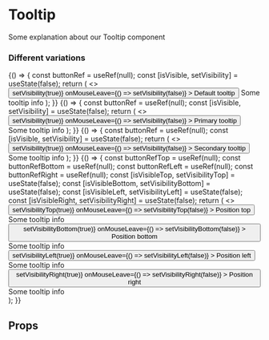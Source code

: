 


<Meta title="Tooltip" component={Tooltip} />

# Tooltip

Some explanation about our Tooltip component

### Different variations

<Preview isColumn>
	<Story name="Default">
		{() => {
			const buttonRef = useRef(null);
			const [isVisible, setVisibility] = useState(false);
			return (
				<>
					<button
						ref={buttonRef}
						onMouseEnter={() => setVisibility(true)}
						onMouseLeave={() => setVisibility(false)}
					>
						Default tooltip
					</button>
					<Tooltip isVisible={isVisible} targetRef={buttonRef}> Some tooltip info </Tooltip>
				</>
			);
		}}
	</Story>
	<Story name="Primary">
		{() => {
			const buttonRef = useRef(null);
			const [isVisible, setVisibility] = useState(false);
			return (
				<>
					<button
						ref={buttonRef}
						onMouseEnter={() => setVisibility(true)}
						onMouseLeave={() => setVisibility(false)}
					>
						Primary tooltip
					</button>
					<Tooltip type={TooltipTypeMap.PRIMARY} isVisible={isVisible} targetRef={buttonRef}> Some tooltip info </Tooltip>
				</>
			);
		}}
	</Story>
	<Story name="Secondary">
		{() => {
			const buttonRef = useRef(null);
			const [isVisible, setVisibility] = useState(false);
			return (
				<>
					<button
						ref={buttonRef}
						onMouseEnter={() => setVisibility(true)}
						onMouseLeave={() => setVisibility(false)}
					>
						Secondary tooltip
					</button>
					<Tooltip type={TooltipTypeMap.SECONDARY}  isVisible={isVisible} targetRef={buttonRef}> Some tooltip info </Tooltip>
				</>
			);
		}}
	</Story>
	<Story name="Tooltip placement">
		{() => {
			const buttonRefTop = useRef(null);
			const buttonRefBottom = useRef(null);
			const buttonRefLeft = useRef(null);
			const buttonRefRight = useRef(null);
			const [isVisibleTop, setVisibilityTop] = useState(false);
			const [isVisibleBottom, setVisibilityBottom] = useState(false);
			const [isVisibleLeft, setVisibilityLeft] = useState(false);
			const [isVisibleRight, setVisibilityRight] = useState(false);
			return (
				<>
					<div className="u-margin-top-lg">
						<button
							ref={buttonRefTop}
							onMouseEnter={() => setVisibilityTop(true)}
							onMouseLeave={() => setVisibilityTop(false)}
						>
							Position top
						</button>
						<Tooltip placement="top" isVisible={isVisibleTop} targetRef={buttonRefTop}> Some tooltip info </Tooltip>
					</div>
					<div className="u-margin-top-lg">
						<button
							ref={buttonRefBottom}
							onMouseEnter={() => setVisibilityBottom(true)}
							onMouseLeave={() => setVisibilityBottom(false)}
						>
							Position bottom
						</button>
						<Tooltip placement="bottom" isVisible={isVisibleBottom} targetRef={buttonRefBottom}> Some tooltip info </Tooltip>
					</div>
					<div style={{marginLeft: "200px"}} className="u-margin-top-lg">
						<button
							ref={buttonRefLeft}
							onMouseEnter={() => setVisibilityLeft(true)}
							onMouseLeave={() => setVisibilityLeft(false)}
						>
							Position left
						</button>
						<Tooltip placement="left" isVisible={true} targetRef={buttonRefLeft}> Some tooltip info </Tooltip>
					</div>
					<div className="u-margin-top-lg">
						<button
							ref={buttonRefRight}
							onMouseEnter={() => setVisibilityRight(true)}
							onMouseLeave={() => setVisibilityRight(false)}
						>
							Position right
						</button>
						<Tooltip placement="right" isVisible={isVisibleRight} targetRef={buttonRefRight}> Some tooltip info </Tooltip>
					</div>
				</>
			);
		}}
	</Story>
</Preview>

## Props

<Props of={Tooltip} />
